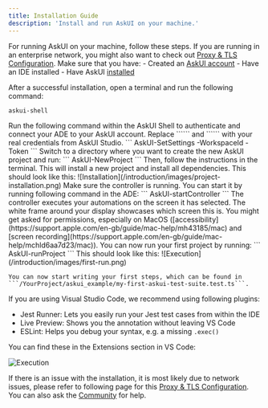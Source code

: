 ```yaml
---
title: Installation Guide
description: 'Install and run AskUI on your machine.'
---
```


For running AskUI on your machine, follow these steps. If you are running in an enterprise network, you might also want to check out [Proxy & TLS Configuration](/introduction/agent-setup/proxy-configuration).
<Steps>
  <Step title="Check Prerequisites">
    Make sure that you have:
    - Created an [AskUI account](https://app.askui.com)
    - Have an IDE installed
    - Have AskUI [installed](/introduction/agent-setup/installer)
  </Step>

  <Step title="Activate the AskUI Development Environment (ADE)">

  After a successful installation, open a terminal and run the following command:
   ```
   askui-shell
   ```
  </Step>
  <Step title="Connect your AskUI Account">
  Run the following command within the AskUI Shell to authenticate and connect your ADE to your AskUI account. Replace ```<access token>``` and ```<workspace id>``` with your real credentials from AskUI Studio.  
  ```
  AskUI-SetSettings -WorkspaceId <workspace id> -Token <access token>
  ```
  </Step>

  <Step title="Create a New Project">
  Switch to a directory where you want to create the new AskUI project and run:
  ```
  AskUI-NewProject
  ```
  Then, follow the instructions in the terminal. This will install a new project and install all dependencies. This should look like this:
  ![Installation](/introduction/images/project-installation.png)

  </Step>

  <Step title="Start the Controller">
  Make sure the controller is running. You can start it by running following command in the ADE:
  ```
  AskUI-startController
  ```
  The controller executes your automations on the screen it has selected. The white frame around your display showcases which screen this is. 
  You might get asked for permissions, especially on MacOS ([accessibility](https://support.apple.com/en-gb/guide/mac-help/mh43185/mac) and [screen recording](https://support.apple.com/en-gb/guide/mac-help/mchld6aa7d23/mac)).
  </Step>

  <Step title="Run the Project">
   You can now run your first project by running:
  ```
  AskUI-runProject
  ```
  This should look like this:
  ![Execution](/introduction/images/first-run.png)

    You can now start writing your first steps, which can be found in ```/YourProject/askui_example/my-first-askui-test-suite.test.ts```.

  </Step>

  <Step title="(Optional) Enable Jest Runner, ESLint & LiveView">

If you are using Visual Studio Code, we recommend using following plugins:

- Jest Runner: Lets you easily run your Jest test cases from within the IDE
- Live Preview: Shows you the annotation without leaving VS Code
- ESLint: Helps you debug your syntax, e.g. a missing ```.exec()```

You can find these in the Extensions section in VS Code:

![Execution](/introduction/images/extensions.png)

  </Step>

</Steps>

If there is an issue with the installation, it is most likely due to network issues, please refer to following page for this [Proxy & TLS Configuration](/introduction/agent-setup/proxy-configuration).
You can also ask the [Community](https://community.askui.com) for help.


